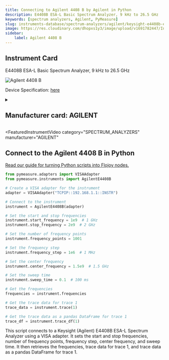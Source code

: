 ```yaml
---
title: Connecting to Agilent 4408 B by Agilent in Python
description: E4408B ESA-L Basic Spectrum Analyzer, 9 kHz to 26.5 GHz
keywords: [spectrum analyzers, Agilent, PyMeasure] 
slug: instruments-database/spectrum-analyzers/agilent/keysight-e4408b-esa-l 
image: https://res.cloudinary.com/dhopxs1y3/image/upload/v1691782447/Instruments/Spectrum%20Analyzers/Keysight-E4408B-ESA-L/Keysight-E4408B-ESA-L.webp
sidebar:
    label: Agilent 4408 B 
---
```



## Instrument Card

E4408B ESA-L Basic Spectrum Analyzer, 9 kHz to 26.5 GHz

![Agilent 4408 B](https://res.cloudinary.com/dhopxs1y3/image/upload/v1691782447/Instruments/Spectrum%20Analyzers/Keysight-E4408B-ESA-L/Keysight-E4408B-ESA-L.webp)

Device Specification: [here](https://www.keysight.com/us/en/assets/9018-03334/technical-specifications/9018-03334.pdf)

<details style={{ marginTop: "15px"}}>
<summary><h2 style={{display:'inline'}}>Manufacturer card: AGILENT</h2></summary>

![AGILENT](https://res.cloudinary.com/dhopxs1y3/image/upload/v1692126006/Instruments/Vendor%20Logos/Agilent.png)

Keysight Technologies, or Keysight, is an American company that manufactures electronics test and measurement equipment and software

- Headquarters: USA
- Yearly Revenue (millions, USD): 5420
- Vendor Website: [here](https://www.keysight.com/us/en/home.html)

</details>


<FeaturedInstrumentVideo
  category="SPECTRUM_ANALYZERS"
  manufacturer="AGILENT"
></FeaturedInstrumentVideo>

## Connect to the Agilent 4408 B in Python

[Read our guide for turning Python scripts into Flojoy nodes.](https://docs.flojoy.ai/contribution/blocks/custom-flojoy-block/)


<Tabs>

<TabItem value="Flojoy" label="Flojoy" className="flojoy-instrument-tabs">

<NodeCardCollection category='SPECTRUM_ANALYZERS' manufacturer='AGILENT'></NodeCardCollection>

</TabItem>
<TabItem value="PyMeasure" label="PyMeasure">

```python
from pymeasure.adapters import VISAAdapter
from pymeasure.instruments import AgilentE4408B

# Create a VISA adapter for the instrument
adapter = VISAAdapter("TCPIP::192.168.1.1::INSTR")

# Connect to the instrument
instrument = AgilentE4408B(adapter)

# Set the start and stop frequencies
instrument.start_frequency = 1e9  # 1 GHz
instrument.stop_frequency = 2e9  # 2 GHz

# Set the number of frequency points
instrument.frequency_points = 1001

# Set the frequency step
instrument.frequency_step = 1e6  # 1 MHz

# Set the center frequency
instrument.center_frequency = 1.5e9  # 1.5 GHz

# Set the sweep time
instrument.sweep_time = 0.1  # 100 ms

# Get the frequencies
frequencies = instrument.frequencies

# Get the trace data for trace 1
trace_data = instrument.trace(1)

# Get the trace data as a pandas DataFrame for trace 1
trace_df = instrument.trace_df(1)
```

This script connects to a Keysight (Agilent) E4408B ESA-L Spectrum Analyzer using a VISA adapter. It sets the start and stop frequencies, number of frequency points, frequency step, center frequency, and sweep time. It then retrieves the frequencies, trace data for trace 1, and trace data as a pandas DataFrame for trace 1.

</TabItem>
</Tabs>